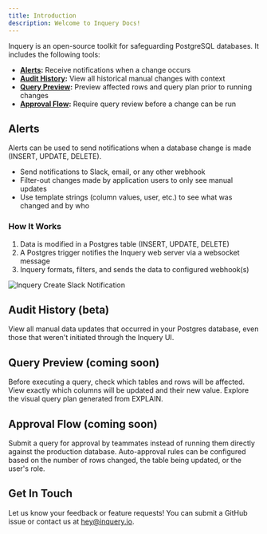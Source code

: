 ```yaml
---
title: Introduction
description: Welcome to Inquery Docs!
---
```


Inquery is an open-source toolkit for safeguarding PostgreSQL databases. It includes the following tools:

* **[Alerts](#alerts):** Receive notifications when a change occurs
* **[Audit History](#audit-history--beta-):** View all historical manual changes with context
* **[Query Preview](#query-preview--coming-soon-):** Preview affected rows and query plan prior to running changes
* **[Approval Flow](#approval-flow--coming-soon-):** Require query review before a change can be run

## Alerts

Alerts can be used to send notifications when a database change is made (INSERT, UPDATE, DELETE).

* Send notifications to Slack, email, or any other webhook
* Filter-out changes made by application users to only see manual updates
* Use template strings (column values, user, etc.) to see what was changed and by who

### How It Works

1. Data is modified in a Postgres table (INSERT, UPDATE, DELETE)
2. A Postgres trigger notifies the Inquery web server via a websocket message
3. Inquery formats, filters, and sends the data to configured webhook(s)

![Inquery Create Slack Notification](https://i.imgur.com/1xoorz9.gif)

## Audit History (beta)

View all manual data updates that occurred in your Postgres database, even those that weren't initiated through the
Inquery UI.

## Query Preview (coming soon)

Before executing a query, check which tables and rows will be affected. View exactly which columns will be updated and
their new value. Explore the visual query plan generated from EXPLAIN.

## Approval Flow (coming soon)

Submit a query for approval by teammates instead of running them directly against the production database. Auto-approval
rules can be configured based on the number of rows changed, the table being updated, or the user's role.

## Get In Touch
Let us know your feedback or feature requests! You can submit a GitHub issue or contact us at [hey@inquery.io](mailto:hey@inquery.io).
